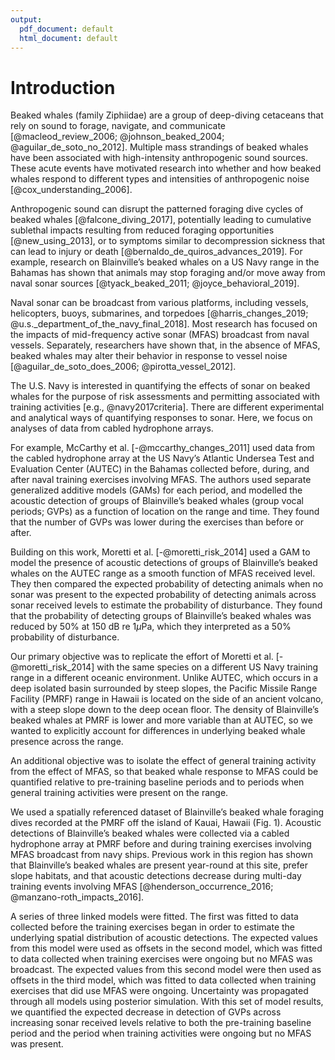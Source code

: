 ```yaml
---
output:
  pdf_document: default
  html_document: default
---
```

# Introduction

Beaked whales (family Ziphiidae) are a group of deep-diving cetaceans that rely on sound to forage, navigate, and communicate [@macleod_review_2006; @johnson_beaked_2004; @aguilar_de_soto_no_2012].  Multiple mass strandings of beaked whales have been associated with high-intensity anthropogenic sound sources.  These acute events have motivated research into whether and how beaked whales respond to different types and intensities of anthropogenic noise [@cox_understanding_2006].

Anthropogenic sound can disrupt the patterned foraging dive cycles of beaked whales [@falcone_diving_2017], potentially leading to cumulative sublethal impacts resulting from reduced foraging opportunities [@new_using_2013], or to symptoms similar to decompression sickness that can lead to injury or death [@bernaldo_de_quiros_advances_2019].  For example, research on Blainville's beaked whales \textit{Mesoplodon densirostris} on a US Navy range in the Bahamas has shown that animals may stop foraging and/or move away from naval sonar sources [@tyack_beaked_2011; @joyce_behavioral_2019].

Naval sonar can be broadcast from various platforms, including vessels, helicopters, buoys, submarines, and torpedoes [@harris_changes_2019; @u.s._department_of_the_navy_final_2018].  Most research has focused on the impacts of mid-frequency active sonar (MFAS) broadcast from naval vessels.  Separately, researchers have shown that, in the absence of MFAS, beaked whales may alter their behavior in response to vessel noise [@aguilar_de_soto_does_2006; @pirotta_vessel_2012].  

The U.S. Navy is interested in quantifying the effects of sonar on beaked whales for the purpose of risk assessments and permitting associated with training activities [e.g., @navy2017criteria].  There are different experimental and analytical ways of quantifying responses to sonar.  Here, we focus on analyses of data from cabled hydrophone arrays.

For example, McCarthy et al. [-@mccarthy_changes_2011] used data from the cabled hydrophone array at the US Navy's Atlantic Undersea Test and Evaluation Center (AUTEC) in the Bahamas collected before, during, and after naval training exercises involving MFAS.  The authors used separate generalized additive models (GAMs) for each period, and modelled the acoustic detection of groups of Blainville's beaked whales (group vocal periods; GVPs) as a function of location on the range and time.  They found that the number of GVPs was lower during the exercises than before or after.  

Building on this work, Moretti et al. [-@moretti_risk_2014] used a GAM to model the presence of acoustic detections of groups of Blainville’s beaked whales on the AUTEC range as a smooth function of MFAS received level. They then compared the expected probability of detecting animals when no sonar was present to the expected probability of detecting animals across sonar received levels to estimate the probability of disturbance. They found that the probability of detecting groups of Blainville's beaked whales was reduced by 50\% at 150 dB re 1$\mu$Pa, which they interpreted as a 50\% probability of disturbance. 

Our primary objective was to replicate the effort of Moretti et al. [-@moretti_risk_2014] with the same species on a different US Navy training range in a different oceanic environment. Unlike AUTEC, which occurs in a deep isolated basin surrounded by steep slopes, the Pacific Missile Range Facility (PMRF) range in Hawaii is located on the side of an ancient volcano, with a steep slope down to the deep ocean floor. The density of Blainville's beaked whales at PMRF is lower and more variable than at AUTEC, so we wanted to explicitly account for differences in underlying beaked whale presence across the range.

An additional objective was to isolate the effect of general training activity from the effect of MFAS, so that beaked whale response to MFAS could be quantified relative to pre-training baseline periods and to periods when general training activities were present on the range.

We used a spatially referenced dataset of Blainville's beaked whale foraging dives recorded at the PMRF off the island of Kauai, Hawaii (Fig. 1).  Acoustic detections of Blainville's beaked whales were collected via a cabled hydrophone array at PMRF before and during training exercises involving MFAS broadcast from navy ships.  Previous work in this region has shown that Blainville's beaked whales are present year-round at this site, prefer slope habitats, and that acoustic detections decrease during multi-day training events involving MFAS [@henderson_occurrence_2016; @manzano-roth_impacts_2016].  

A series of three linked models were fitted.  The first was fitted to data collected before the training exercises began in order to estimate the underlying spatial distribution of acoustic detections.  The expected values from this model were used as offsets in the second model, which was fitted to data collected when training exercises were ongoing but no MFAS was broadcast.  The expected values from this second model were then used as offsets in the third model, which was fitted to data collected when training exercises that did use MFAS were ongoing.  Uncertainty was propagated through all models using posterior simulation.  With this set of model results, we quantified the expected decrease in detection of GVPs across increasing sonar received levels relative to both the pre-training baseline period and the period when training activities were ongoing but no MFAS was present. 
